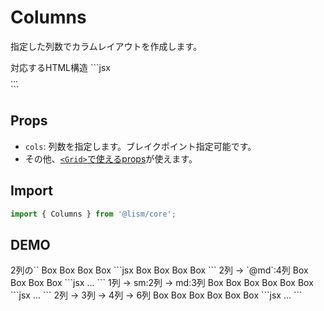 
# Columns

指定した列数でカラムレイアウトを作成します。

<Demo>
	<Demo.Title>対応するHTML構造</Demo.Title>
	<Demo.Code>
	```jsx
	<div class="l--columns" style="--gtc:{cols}">...</div>
	```
	</Demo.Code>
</Demo>


## Props
- `cols`: 列数を指定します。ブレイクポイント指定可能です。
- その他、[`<Grid>`で使えるprops](/docs/components/Grid#props)が使えます。

## Import

```js
import { Columns } from '@lism/core';
```

## DEMO

<Demo className="has--box-guide">
	<Demo.Title>
		2列の`<Columns>`
	</Demo.Title>
	<Demo.Preview resize p={15}>
		<Columns cols={2} gap={20} className='has:itemGuide'>
			<Box bgc="pale" p="box">Box</Box>
			<Box bgc="pale" p="box">Box</Box>
			<Box bgc="pale" p="box">Box</Box>
			<Box bgc="pale" p="box">Box</Box>
		</Columns>
	</Demo.Preview>
	<Demo.Code>
		```jsx
		<Columns cols={2} gap={20}>
			<Box bgc="pale" p="box">Box</Box>
			<Box bgc="pale" p="box">Box</Box>
			<Box bgc="pale" p="box">Box</Box>
			<Box bgc="pale" p="box">Box</Box>
		</Columns>
		```
	</Demo.Code>
</Demo>


<Demo className="has--box-guide">
	<Demo.Title>
		2列 → `@md`:4列
	</Demo.Title>
	<Demo.Preview resize p={15}>
		<Columns cols={[2, null, 4]} gap={20} className='has:itemGuide'>
			<Box bgc="pale" p="box">Box</Box>
			<Box bgc="pale" p="box">Box</Box>
			<Box bgc="pale" p="box">Box</Box>
			<Box bgc="pale" p="box">Box</Box>
		</Columns>
	</Demo.Preview>
	<Demo.Code>
		```jsx
		<Columns cols={[2, null, 4]} gap={20}>
			...
		</Columns>
		```
	</Demo.Code>
</Demo>

<Demo className="has--box-guide">
	<Demo.Title>
		1列 → sm:2列 → md:3列
	</Demo.Title>
	<Demo.Preview resize p={15}>
		<Columns cols={[1, 2, 3]} gap={20} className='has:itemGuide'>
			<Box bgc="pale" p="box">Box</Box>
			<Box bgc="pale" p="box">Box</Box>
			<Box bgc="pale" p="box">Box</Box>
			<Box bgc="pale" p="box">Box</Box>
			<Box bgc="pale" p="box">Box</Box>
			<Box bgc="pale" p="box">Box</Box>
		</Columns>
	</Demo.Preview>
	<Demo.Code>
		```jsx
		<Columns cols={[1, 2, 3]} gap={20}>
			...
		</Columns>
		```
	</Demo.Code>
</Demo>

<Demo className="has--box-guide">
	<Demo.Title>
		2列 → 3列 → 4列 → 6列
	</Demo.Title>
	<Demo.Preview resize p={15}>
		<Columns cols={[2, 3, 4, 6]} gap={20} className='has:itemGuide'>
			<Box bgc="pale" p="box">Box</Box>
			<Box bgc="pale" p="box">Box</Box>
			<Box bgc="pale" p="box">Box</Box>
			<Box bgc="pale" p="box">Box</Box>
			<Box bgc="pale" p="box">Box</Box>
			<Box bgc="pale" p="box">Box</Box>
		</Columns>
	</Demo.Preview>
	<Demo.Code>
		```jsx
		<Columns cols={[2, 3, 4, 6]} gap={20}>
			...
		</Columns>
		```
	</Demo.Code>
</Demo>
